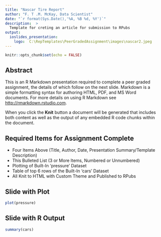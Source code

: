 ```yaml
---
title: "Nascar Tire Report"
author: "F. T .M. McKay, Data Scientist"
date: "`r format(Sys.Date(),'%A, %B %d, %Y')`"
description:  >
  Template for creting an article for submission to RPubs
output: 
  ioslides_presentation:
    logo:  C:\RepTemplates\PeerGradedAssignment\images\nascar2.jpeg
---
```


```r
knitr::opts_chunk$set(echo = FALSE)
```

## Abstract

This is an R Markdown presentation required to complete a peer graded assignment, the details of which follow on the next slide. Markdown is a simple formatting syntax for authoring HTML, PDF, and MS Word documents. For more details on using R Markdown see <http://rmarkdown.rstudio.com>.

When you click the **Knit** button a document will be generated that includes both content as well as the output of any embedded R code chunks within the document.

## Required Items for Assignment Complete

- Four Items Above (Title, Author, Date, Presentation Summary/Template Description) 
- This Bulleted List (3 or More Items, Numbered or Unnumbered)
- Plotting of Built-In 'pressure' Dataset
- Table of top 6 rows of the Built-In 'cars' Dataset
- All Knit to HTML with Custom Theme and Published to RPubs

## Slide with Plot

```r
plot(pressure)
```

## Slide with R Output

```r
summary(cars)
```



